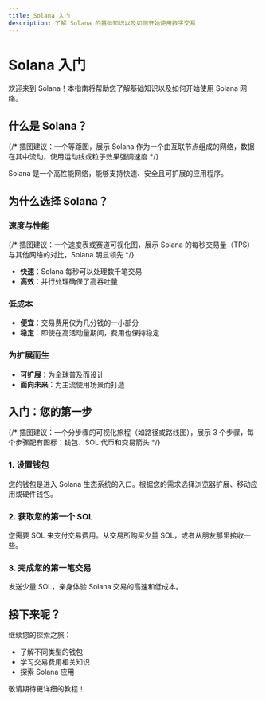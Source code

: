 ```yaml
---
title: Solana 入门
description: 了解 Solana 的基础知识以及如何开始使用数字交易
---
```


# Solana 入门

欢迎来到 Solana！本指南将帮助您了解基础知识以及如何开始使用 Solana 网络。

## 什么是 Solana？

{/* 插图建议：一个等距图，展示 Solana 作为一个由互联节点组成的网络，数据在其中流动，使用运动线或粒子效果强调速度 */}

Solana 是一个高性能网络，能够支持快速、安全且可扩展的应用程序。

## 为什么选择 Solana？

### 速度与性能

{/* 插图建议：一个速度表或赛道可视化图，展示 Solana 的每秒交易量（TPS）与其他网络的对比，Solana 明显领先 */}

- **快速**：Solana 每秒可以处理数千笔交易
- **高效**：并行处理确保了高吞吐量

### 低成本

- **便宜**：交易费用仅为几分钱的一小部分
- **稳定**：即使在高活动量期间，费用也保持稳定

### 为扩展而生

- **可扩展**：为全球普及而设计
- **面向未来**：为主流使用场景而打造

## 入门：您的第一步

{/* 插图建议：一个分步骤的可视化旅程（如路径或路线图），展示 3 个步骤，每个步骤配有图标：钱包、SOL 代币和交易箭头 */}

### 1. 设置钱包

您的钱包是进入 Solana 生态系统的入口。根据您的需求选择浏览器扩展、移动应用或硬件钱包。

### 2. 获取您的第一个 SOL

您需要 SOL 来支付交易费用。从交易所购买少量 SOL，或者从朋友那里接收一些。

### 3. 完成您的第一笔交易

发送少量 SOL，亲身体验 Solana 交易的高速和低成本。

## 接下来呢？

继续您的探索之旅：

- 了解不同类型的钱包
- 学习交易费用相关知识
- 探索 Solana 应用

敬请期待更详细的教程！